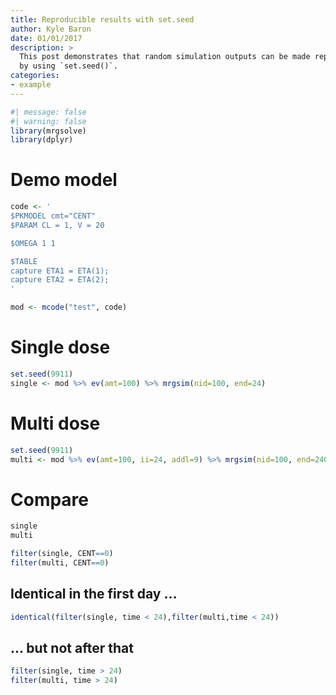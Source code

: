 ```yaml
---
title: Reproducible results with set.seed
author: Kyle Baron
date: 01/01/2017
description: > 
  This post demonstrates that random simulation outputs can be made reproducible
  by using `set.seed()`.
categories: 
- example
---
```



```r
#| message: false
#| warning: false
library(mrgsolve)
library(dplyr)
```


# Demo model
```r
code <- '
$PKMODEL cmt="CENT"
$PARAM CL = 1, V = 20

$OMEGA 1 1

$TABLE
capture ETA1 = ETA(1);
capture ETA2 = ETA(2);
'
```


```r
mod <- mcode("test", code)
```

# Single dose

```r
set.seed(9911)
single <- mod %>% ev(amt=100) %>% mrgsim(nid=100, end=24)

```

# Multi dose 
```r
set.seed(9911)
multi <- mod %>% ev(amt=100, ii=24, addl=9) %>% mrgsim(nid=100, end=240)
```



# Compare
```r
single
multi
```

```r
filter(single, CENT==0)
filter(multi, CENT==0)
```





## Identical in the first day ...
```r
identical(filter(single, time < 24),filter(multi,time < 24))
```

## ... but not after that
```r
filter(single, time > 24)
filter(multi, time > 24)
```






